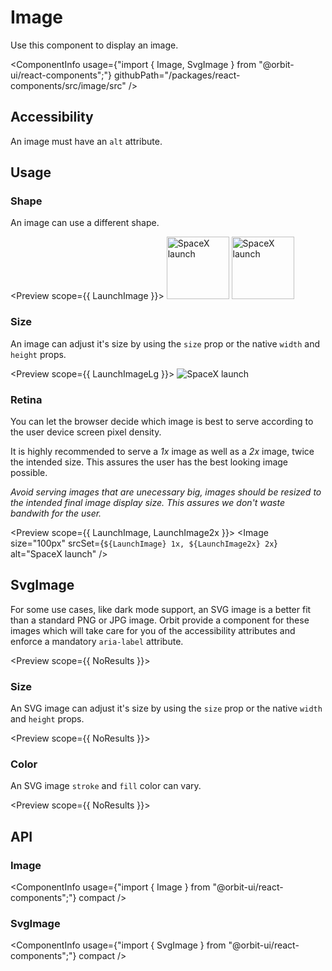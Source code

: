 
<Meta
    title="Components/Image"
    id="image"
/>

# Image

<Tagline>Use this component to display an image.</Tagline>

<ComponentInfo
    usage={"import { Image, SvgImage } from \"@orbit-ui/react-components\";"}
    githubPath="/packages/react-components/src/image/src"
/>

## Accessibility

An image must have an `alt` attribute.

## Usage

### Shape

An image can use a different shape.

<Preview scope={{ LaunchImage }}>
    <Story name="shape">
        <Inline>
            <Image shape="rounded" src={LaunchImage} alt="SpaceX launch" width="100px" height="100px" />
            <Image shape="circular" src={LaunchImage} alt="SpaceX launch" width="100px" height="100px" />
        </Inline>
    </Story>
</Preview>

### Size

An image can adjust it's size by using the `size` prop or the native `width` and `height` props.

<Preview scope={{ LaunchImageLg }}>
    <Story name="size">
        <Image size="200px" src={LaunchImageLg} alt="SpaceX launch" />
    </Story>
</Preview>

### Retina

You can let the browser decide which image is best to serve according to the user device screen pixel density.

It is highly recommended to serve a _1x_ image as well as a _2x_ image, twice the intended size. This assures the user has the best looking image possible.

_Avoid serving images that are unecessary big, images should be resized to the intended final image display size. This assures we don't waste bandwith for the user._

<Preview scope={{ LaunchImage, LaunchImage2x }}>
    <Story name="retina">
        <Image size="100px" srcSet={`${LaunchImage} 1x, ${LaunchImage2x} 2x`} alt="SpaceX launch" />
    </Story>
</Preview>

## SvgImage

For some use cases, like dark mode support, an SVG image is a better fit than a standard PNG or JPG image. Orbit provide a component for these images which will take care for you of the accessibility attributes and enforce a mandatory `aria-label` attribute.

<Preview scope={{ NoResults }}>
    <Story name="svg image">
        <SvgImage src={NoResults} stroke="alias-icon-1" aria-label="No results" />
    </Story>
</Preview>

### Size

An SVG image can adjust it's size by using the `size` prop or the native `width` and `height` props.

<Preview scope={{ NoResults }}>
    <Story name="svg image size">
        <SvgImage size="150px" stroke="alias-icon-1" src={NoResults} aria-label="No results" />
    </Story>
</Preview>

### Color

An SVG image `stroke` and `fill` color can vary.

<Preview scope={{ NoResults }}>
    <Story name="svg image color">
        <SvgImage stroke="marine-500" fill="sunray-50" src={NoResults} aria-label="No results" />
    </Story>
</Preview>

## API

### Image

<ComponentInfo
    usage={"import { Image } from \"@orbit-ui/react-components\";"}
    compact
/>

<ArgsTable of={InnerImage} sort="alpha" />

### SvgImage

<ComponentInfo
    usage={"import { SvgImage } from \"@orbit-ui/react-components\";"}
    compact
/>

<ArgsTable of={InnerSvgImage} sort="alpha" />
